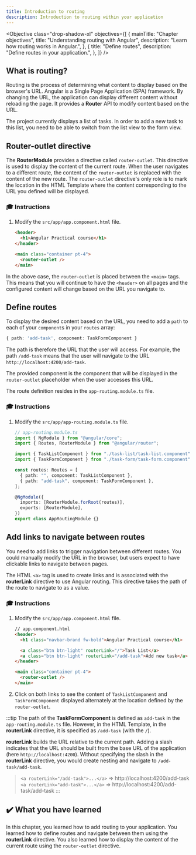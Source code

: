 ```yaml
---
title: Introduction to routing
description: Introduction to routing within your application
---
```



<Objective
  class="drop-shadow-xl"
  objectives={[
    {
      mainTitle: "Chapter objectives",
      title: "Understanding routing with Angular",
      description: "Learn how routing works in Angular.",
    },
    {
      title: "Define routes",
      description: "Define routes in your application.",
    },
  ]}
/>

## What is routing?

Routing is the process of determining what content to display based on the browser's URL.
Angular is a Single Page Application (SPA) framework. By changing the URL, the application can display different content without reloading the page.
It provides a **Router** API to modify content based on the URL.

The project currently displays a list of tasks.
In order to add a new task to this list, you need to be able to switch from the list view to the form view.

## Router-outlet directive

The **RouterModule** provides a directive called `router-outlet`. This directive is used to display the content of the current route. When the user navigates to a different route, the content of the `router-outlet` is replaced with the content of the new route.
The `router-outlet` directive's only role is to mark the location in the HTML Template where the content corresponding to the URL you defined will be displayed.

### 🎓 Instructions

1. Modify the `src/app/app.component.html` file.

   ```html ins={"Add the directive via the router-outlet tag to mark the location of the content configured via URL": 6-7}
   <header>
     <h1>Angular Practical course</h1>
   </header>

   <main class="container pt-4">
     <router-outlet />
   </main>
   ```

In the above case, the `router-outlet` is placed between the `<main>` tags. This means that you will continue to have the `<header>` on all pages and the configured content will change based on the URL you navigate to.

## Define routes

To display the desired content based on the URL, you need to add a `path` to each of your `component`s in your `routes` array:

```typescript
{ path: 'add-task', component: TaskFormComponent }
```

The path is therefore the URL that the user will access. For example, the path `/add-task` means that the user will navigate to the URL `http://localhost:4200/add-task`.

The provided component is the component that will be displayed in the `router-outlet` placeholder when the user accesses this URL.

The route definition resides in the `app-routing.module.ts` file.

### 🎓 Instructions

<Steps>

1. Modify the `src/app/app-routing.module.ts` file.

   ```typescript ins={"Import components for each route": 4-6} ins={"Define the routes": 9-11}
   // app-routing.module.ts
   import { NgModule } from "@angular/core";
   import { Routes, RouterModule } from "@angular/router";

   import { TaskListComponent } from "./task-list/task-list.component";
   import { TaskFormComponent } from "./task-form/task-form.component";

   const routes: Routes = [
     { path: "", component: TaskListComponent },
     { path: "add-task", component: TaskFormComponent },
   ];

   @NgModule({
     imports: [RouterModule.forRoot(routes)],
     exports: [RouterModule],
   })
   export class AppRoutingModule {}
   ```

</Steps>

## Add links to navigate between routes

You need to add links to trigger navigation between different routes.
You could manually modify the URL in the browser, but users expect to have clickable links to navigate between pages.

The HTML `<a>` tag is used to create links and is associated with the **routerLink** directive to use Angular routing. This directive takes the path of the route to navigate to as a value.

### 🎓 Instructions

<Steps>

1. Modify the `src/app/app.component.html` file.

   ```html ins={"Add links to navigate between routes": 4-6}
   // app.component.html
   <header>
     <h1 class="navbar-brand fw-bold">Angular Practical course</h1>

     <a class="btn btn-light" routerLink="/">Task List</a>
     <a class="btn btn-light" routerLink="/add-task">Add new task</a>
   </header>

   <main class="container pt-4">
     <router-outlet />
   </main>
   ```

2. Click on both links to see the content of `TaskListComponent` and `TaskFormComponent` displayed alternately at the location defined by the `router-outlet`.

</Steps>

:::tip
The path of the **TaskFormComponent** is defined as `add-task` in the `app-routing.module.ts` file. However, in the HTML Template, in the **routerLink** directive, it is specified as `/add-task` (with the `/`).

**routerLink** builds the URL relative to the current path. Adding a slash indicates that the URL should be built from the base URL of the application (here `http://localhost:4200`). Without specifying the slash in the **routerLink** directive, you would create nesting and navigate to `/add-task/add-task`.

> `<a routerLink="/add-task">...</a>` => http://localhost:4200/add-task
> `<a routerLink="add-task">...</a>` => http://localhost:4200/add-task/add-task
> :::

## ✔️ What you have learned

In this chapter, you learned how to add routing to your application. You learned how to define routes and navigate between them using the **routerLink** directive. You also learned how to display the content of the current route using the `router-outlet` directive.
